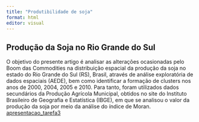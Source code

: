 ```yaml
---
title: "Produtibilidade de soja"
format: html
editor: visual
---
```


## Produção da Soja no Rio Grande do Sul

O objetivo do presente artigo é analisar as alterações ocasionadas pelo Boom das Commodities na distribuição espacial da produção da soja no estado do Rio Grande do Sul (RS), Brasil, através de análise exploratória de dados espaciais (AEDE), bem como identificar a formação de clusters nos anos de 2000, 2004, 2005 e 2010. Para tanto, foram utilizados dados secundários da Produção Agrícola Municipal, obtidos no site do Instituto Brasileiro de Geografia e Estatística (IBGE), em que se analisou o valor da produção da soja por meio da análise do índice de Moran.\
[apresentacao_tarefa3](apres_tar3.qmd)
